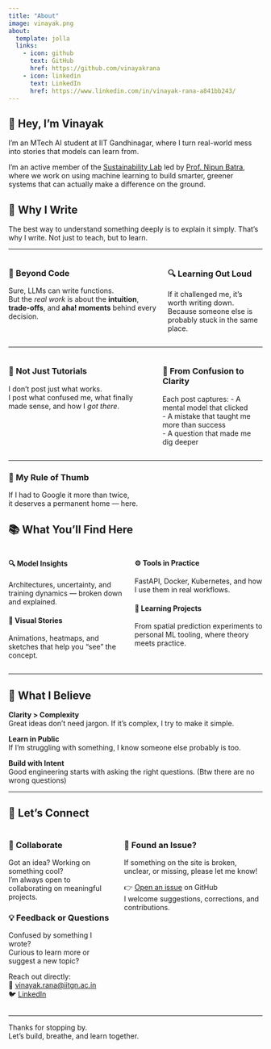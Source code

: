 ```yaml
---
title: "About"
image: vinayak.png
about:
  template: jolla
  links:
    - icon: github
      text: GitHub
      href: https://github.com/vinayakrana
    - icon: linkedin
      text: LinkedIn
      href: https://www.linkedin.com/in/vinayak-rana-a841bb243/
---
```


## 👋 Hey, I’m Vinayak

I’m an MTech AI student at IIT Gandhinagar, where I turn real-world mess into stories that models can learn from.

I'm an active member of the [Sustainability Lab](https://sustainability-lab.github.io/) led by [Prof. Nipun Batra](https://nipunbatra.github.io/), where we work on using machine learning to build smarter, greener systems that can actually make a difference on the ground.


## 📝 Why I Write

The best way to understand something deeply is to explain it simply.
That’s why I write. Not just to teach, but to learn.

---

::: columns
::: column

::: callout-important
### 🧠 Beyond Code  
Sure, LLMs can write functions.  
But the *real work* is about the **intuition**, **trade-offs**, and **aha! moments** behind every decision.
:::

:::

::: column

::: callout-tip
### 🔍 Learning Out Loud  
If it challenged me, it’s worth writing down.  
Because someone else is probably stuck in the same place.
:::

:::
:::

---

::: columns
::: column

::: callout-note
### 🧭 Not Just Tutorials  
I don’t post just what works.  
I post what confused me, what finally made sense, and how I *got there*.
:::

:::

::: column

::: callout-caution
### 🔧 From Confusion to Clarity  
Each post captures:
- A mental model that clicked  
- A mistake that taught me more than success  
- A question that made me dig deeper  
:::

:::
:::

---

::: callout-success
### 🎯 My Rule of Thumb  
If I had to Google it more than twice,  
it deserves a permanent home — here.
:::


## 📚 What You'll Find Here

::: columns
::: column

#### 🔍 Model Insights  
Architectures, uncertainty, and training dynamics — broken down and explained.

#### 🧠 Visual Stories  
Animations, heatmaps, and sketches that help you "see" the concept.

:::

::: column

#### ⚙️ Tools in Practice  
FastAPI, Docker, Kubernetes, and how I use them in real workflows.

#### 🌱 Learning Projects  
From spatial prediction experiments to personal ML tooling, where theory meets practice.

:::
:::

---

## 🎯 What I Believe

::: callout
**Clarity > Complexity**  
Great ideas don’t need jargon. If it’s complex, I try to make it simple.
:::

::: callout
**Learn in Public**  
If I’m struggling with something, I know someone else probably is too.
:::

::: callout
**Build with Intent**  
Good engineering starts with asking the right questions. (Btw there are no wrong questions)
:::

---

## 🔗 Let’s Connect

::: columns

::: column

### 🤝 Collaborate  
Got an idea? Working on something cool?  
I’m always open to collaborating on meaningful projects.

### 💡 Feedback or Questions  
Confused by something I wrote?  
Curious to learn more or suggest a new topic?

Reach out directly:  
📧 [vinayak.rana@iitgn.ac.in](mailto:you@example.com)  
🐦 [LinkedIn](https://www.linkedin.com/in/vinayak-rana-a841bb243/)

:::

::: column

### 🐛 Found an Issue?  
If something on the site is broken, unclear, or missing,
please let me know!

👉 [Open an issue](https://github.com/vinayakrana/Blog/issues) on GitHub  
I welcome suggestions, corrections, and contributions.

:::

:::

---

Thanks for stopping by.  
Let’s build, breathe, and learn together.


